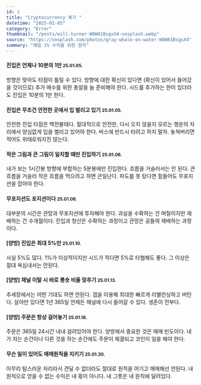 ```yaml
---
id: 2
title: "Cryptocurrency 복기 "
datetime: "2025-01-05"
category: "Error"
thumbnail: "/posts/will-turner-W8W81BsgxX4-unsplash.webp"
source: "https://unsplash.com/photos/gray-whale-on-water-W8W81BsgxX4"
summary: "매일 1% 수익을 위한 원칙"
---
```


#### 진입은 언제나 10분의 1만 <small className="text-gray-500">25.01.05.</small>
방향은 맞아도 타점이 틀릴 수 있다. 방향에 대한 확신이 있다면 (확신이 있어서 들어갔을 것이므로) 추가 매수를 위한 총알을 늘 준비해야 한다. 시드를 추가하는 한이 있더라도 진입은 10분의 1만 한다.
<br/>

#### 진입은 무조건 안전한 곳에서 입 벌리고 있기 <small className="text-gray-500">25.01.05.</small>
안전한 진입 타점은 백전불태다. 절대적으로 안전한, 다시 오지 않을지 모르는 행운의 자리에서 양심없게 입을 벌리고 있어야 한다. 버스에 반드시 타려고 하지 말자. 놓쳐버리면 적어도 위태로워지진 않는다.
<br/>

#### 작은 그림과 큰 그림이 일치할 때만 진입하기 <small className="text-gray-500">25.01.06.</small>
내가 보는 1시간봉 방향에 부합하는 5분봉에만 진입한다. 흐름을 거슬러서는 안 된다. 큰 흐름을 거슬러 작은 흐름을 먹으려고 하면 큰일난다. 파도를 못 탔다면 힘들어도 무포지션을 잡아야 한다.
<br/>

#### 무포지션도 포지션이다 <small className="text-gray-500">25.01.08.</small>
대부분의 시간은 관망과 무포지션에 투자해야 한다. 과실을 수확하는 건 며칠이지만 재배하는 건 수개월이다. 진입과 청산은 수확하는 과정이고 관망은 공들여 재배하는 과정이다.
<br/>

#### [양방] 진입은 최대 5%만 <small className="text-gray-500">25.01.10.</small>
사실 5%도 많다. 1%가 이상적이지만 시드가 적다면 5%로 타협해도 좋다. 그 이상은 절대 욕심내서는 안된다.
<br/>

#### [양방] 채널 이탈 시 바로 롱숏 비율 맞추기 <small className="text-gray-500">25.01.13.</small>
추세장에서는 어떤 기대도 하면 안된다. 갭을 이용해 최대한 빠르게 리밸런싱하고 버틴다. 살아만 있다면 1년 365일 언제든 채널에 다시 들어갈 수 있다. 생존이 전부다.
<br/>

#### [양방] 주문은 항상 걸어놓기  <small className="text-gray-500">25.01.18.</small>
주문은 365일 24시간 내내 걸려있어야 한다. 양방에서 중요한 것은 매매 빈도이다. 내가 자는 순간이나 다른 것을 하는 순간에도 주문이 체결되고 코인이 일을 해야 한다.
<br/>

#### 무슨 일이 있어도 매매원칙을 지키기 <small className="text-gray-500">25.01.20.</small>
아무리 탐스러운 자리라서 견딜 수 없더라도 절대로 원칙을 어기고 매매해선 안된다. 내 원칙으로 얻을 수 없는 수익은 내 몫이 아니다. 내 그릇은 내 원칙에 달려있다.
<br/>